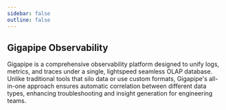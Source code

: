```yaml
---
sidebar: false
outline: false
---
```



<Docs />

## Gigapipe Observability

Gigapipe is a comprehensive observability platform designed to unify logs, metrics, and traces under a single, lightspeed seamless OLAP database. Unlike traditional tools that silo data or use custom formats, Gigapipe's all-in-one approach ensures automatic correlation between different data types, enhancing troubleshooting and insight generation for engineering teams.
